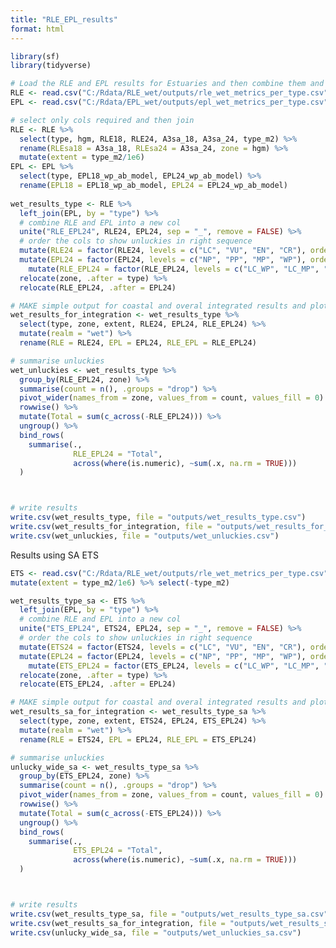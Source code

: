 ```yaml
---
title: "RLE_EPL_results"
format: html
---
```


```r
library(sf)
library(tidyverse)
```

```r
# Load the RLE and EPL results for Estuaries and then combine them and join to estuaries patial data
RLE <- read.csv("C:/Rdata/RLE_wet/outputs/rle_wet_metrics_per_type.csv")
EPL <- read.csv("C:/Rdata/EPL_wet/outputs/epl_wet_metrics_per_type.csv")

# select only cols required and then join
RLE <- RLE %>%
  select(type, hgm, RLE18, RLE24, A3sa_18, A3sa_24, type_m2) %>%
  rename(RLEsa18 = A3sa_18, RLEsa24 = A3sa_24, zone = hgm) %>%
  mutate(extent = type_m2/1e6)
EPL <- EPL %>%
  select(type, EPL18_wp_ab_model, EPL24_wp_ab_model) %>% 
  rename(EPL18 = EPL18_wp_ab_model, EPL24 = EPL24_wp_ab_model)
  
wet_results_type <- RLE %>%
  left_join(EPL, by = "type") %>%
  # combine RLE and EPL into a new col
  unite("RLE_EPL24", RLE24, EPL24, sep = "_", remove = FALSE) %>%
  # order the cols to show unluckies in right sequence
  mutate(RLE24 = factor(RLE24, levels = c("LC", "VU", "EN", "CR"), ordered = TRUE)) %>%
  mutate(EPL24 = factor(EPL24, levels = c("NP", "PP", "MP", "WP"), ordered = TRUE)) %>%
    mutate(RLE_EPL24 = factor(RLE_EPL24, levels = c("LC_WP", "LC_MP", "VU_WP", "VU_MP", "LC_PP",  "LC_NP",  "VU_PP", "VU_NP", "EN_WP", "EN_MP",  "CR_WP", "CR_MP","EN_PP" , "EN_NP","CR_PP", "CR_NP"), ordered = TRUE)) %>%
  relocate(zone, .after = type) %>%
  relocate(RLE_EPL24, .after = EPL24)

# MAKE simple output for coastal and overal integrated results and plots 
wet_results_for_integration <- wet_results_type %>%
  select(type, zone, extent, RLE24, EPL24, RLE_EPL24) %>%
  mutate(realm = "wet") %>%
  rename(RLE = RLE24, EPL = EPL24, RLE_EPL = RLE_EPL24)

# summarise unluckies 
wet_unluckies <- wet_results_type %>% 
  group_by(RLE_EPL24, zone) %>% 
  summarise(count = n(), .groups = "drop") %>%
  pivot_wider(names_from = zone, values_from = count, values_fill = 0) %>%# Step 2: 
  rowwise() %>%
  mutate(Total = sum(c_across(-RLE_EPL24))) %>%
  ungroup() %>%
  bind_rows(
    summarise(., 
              RLE_EPL24 = "Total", 
              across(where(is.numeric), ~sum(.x, na.rm = TRUE)))
  )



# write results
write.csv(wet_results_type, file = "outputs/wet_results_type.csv")
write.csv(wet_results_for_integration, file = "outputs/wet_results_for_integration.csv")
write.csv(wet_unluckies, file = "outputs/wet_unluckies.csv")

```

Results using SA ETS

```r
ETS <- read.csv("C:/Rdata/RLE_wet/outputs/rle_wet_metrics_per_type.csv") %>% select(type, hgm, A3sa_18, A3sa_24, type_m2) %>%  rename( ETS18 = A3sa_18, ETS24 = A3sa_24, zone = hgm) %>%
mutate(extent = type_m2/1e6) %>% select(-type_m2)

wet_results_type_sa <- ETS %>%
  left_join(EPL, by = "type") %>%
  # combine RLE and EPL into a new col
  unite("ETS_EPL24", ETS24, EPL24, sep = "_", remove = FALSE) %>%
  # order the cols to show unluckies in right sequence
  mutate(ETS24 = factor(ETS24, levels = c("LC", "VU", "EN", "CR"), ordered = TRUE)) %>%
  mutate(EPL24 = factor(EPL24, levels = c("NP", "PP", "MP", "WP"), ordered = TRUE)) %>%
    mutate(ETS_EPL24 = factor(ETS_EPL24, levels = c("LC_WP", "LC_MP", "VU_WP", "VU_MP", "LC_PP",  "LC_NP",  "VU_PP", "VU_NP", "EN_WP", "EN_MP",  "CR_WP", "CR_MP","EN_PP" , "EN_NP","CR_PP", "CR_NP"), ordered = TRUE)) %>%
  relocate(zone, .after = type) %>%
  relocate(ETS_EPL24, .after = EPL24)

# MAKE simple output for coastal and overal integrated results and plots 
wet_results_sa_for_integration <- wet_results_type_sa %>%
  select(type, zone, extent, ETS24, EPL24, ETS_EPL24) %>%
  mutate(realm = "wet") %>%
  rename(RLE = ETS24, EPL = EPL24, RLE_EPL = ETS_EPL24)

# summarise unluckies 
unlucky_wide_sa <- wet_results_type_sa %>% 
  group_by(ETS_EPL24, zone) %>% 
  summarise(count = n(), .groups = "drop") %>%
  pivot_wider(names_from = zone, values_from = count, values_fill = 0) %>%# Step 2: 
  rowwise() %>%
  mutate(Total = sum(c_across(-ETS_EPL24))) %>%
  ungroup() %>%
  bind_rows(
    summarise(., 
              ETS_EPL24 = "Total", 
              across(where(is.numeric), ~sum(.x, na.rm = TRUE)))
  )



# write results
write.csv(wet_results_type_sa, file = "outputs/wet_results_type_sa.csv")
write.csv(wet_results_sa_for_integration, file = "outputs/wet_results_sa_for_integration.csv")
write.csv(unlucky_wide_sa, file = "outputs/wet_unluckies_sa.csv")
```

